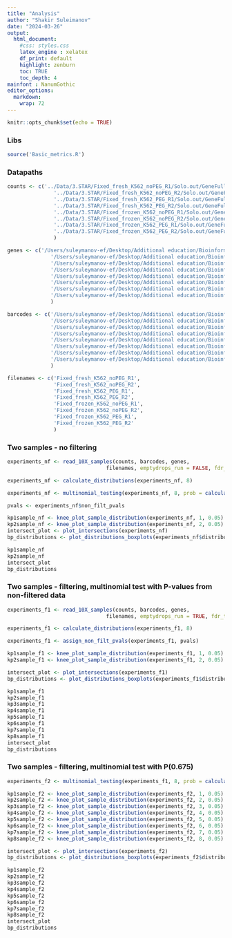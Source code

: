 ```yaml
---
title: "Analysis"
author: "Shakir Suleimanov"
date: "2024-03-26"
output: 
  html_document:
    #css: styles.css
    latex_engine : xelatex
    df_print: default
    highlight: zenburn
    toc: TRUE
    toc_depth: 4
mainfont : NanumGothic    
editor_options: 
  markdown: 
    wrap: 72
---
```


```r
knitr::opts_chunk$set(echo = TRUE)
```

### Libs
```r
source('Basic_metrics.R')
```


### Datapaths
```r
counts <- c('../Data/3.STAR/Fixed_fresh_K562_noPEG_R1/Solo.out/GeneFull/raw/matrix.mtx',
               '../Data/3.STAR/Fixed_fresh_K562_noPEG_R2/Solo.out/GeneFull/raw/matrix.mtx',
               '../Data/3.STAR/Fixed_fresh_K562_PEG_R1/Solo.out/GeneFull/raw/matrix.mtx',
               '../Data/3.STAR/Fixed_fresh_K562_PEG_R2/Solo.out/GeneFull/raw/matrix.mtx',
               '../Data/3.STAR/Fixed_frozen_K562_noPEG_R1/Solo.out/GeneFull/raw/matrix.mtx',
               '../Data/3.STAR/Fixed_frozen_K562_noPEG_R2/Solo.out/GeneFull/raw/matrix.mtx',
               '../Data/3.STAR/Fixed_frozen_K562_PEG_R1/Solo.out/GeneFull/raw/matrix.mtx',
               '../Data/3.STAR/Fixed_frozen_K562_PEG_R2/Solo.out/GeneFull/raw/matrix.mtx'
               )

genes <- c('/Users/suleymanov-ef/Desktop/Additional education/Bioinformatics Institute/Bioinformatics/Projects/Empty_drops/bi-kho2-2024/Data/3.STAR/Fixed_fresh_K562_noPEG_R1/Solo.out/GeneFull/raw/features.tsv',
              '/Users/suleymanov-ef/Desktop/Additional education/Bioinformatics Institute/Bioinformatics/Projects/Empty_drops/bi-kho2-2024/Data/3.STAR/Fixed_fresh_K562_noPEG_R2/Solo.out/GeneFull/raw/features.tsv',
              '/Users/suleymanov-ef/Desktop/Additional education/Bioinformatics Institute/Bioinformatics/Projects/Empty_drops/bi-kho2-2024/Data/3.STAR/Fixed_fresh_K562_PEG_R1/Solo.out/GeneFull/raw/features.tsv',
              '/Users/suleymanov-ef/Desktop/Additional education/Bioinformatics Institute/Bioinformatics/Projects/Empty_drops/bi-kho2-2024/Data/3.STAR/Fixed_fresh_K562_PEG_R2/Solo.out/GeneFull/raw/features.tsv',
              '/Users/suleymanov-ef/Desktop/Additional education/Bioinformatics Institute/Bioinformatics/Projects/Empty_drops/bi-kho2-2024/Data/3.STAR/Fixed_frozen_K562_noPEG_R1/Solo.out/GeneFull/raw/features.tsv',
              '/Users/suleymanov-ef/Desktop/Additional education/Bioinformatics Institute/Bioinformatics/Projects/Empty_drops/bi-kho2-2024/Data/3.STAR/Fixed_frozen_K562_noPEG_R2/Solo.out/GeneFull/raw/features.tsv',
              '/Users/suleymanov-ef/Desktop/Additional education/Bioinformatics Institute/Bioinformatics/Projects/Empty_drops/bi-kho2-2024/Data/3.STAR/Fixed_frozen_K562_PEG_R1/Solo.out/GeneFull/raw/features.tsv',
              '/Users/suleymanov-ef/Desktop/Additional education/Bioinformatics Institute/Bioinformatics/Projects/Empty_drops/bi-kho2-2024/Data/3.STAR/Fixed_frozen_K562_PEG_R2/Solo.out/GeneFull/raw/features.tsv'
              )

barcodes <- c('/Users/suleymanov-ef/Desktop/Additional education/Bioinformatics Institute/Bioinformatics/Projects/Empty_drops/bi-kho2-2024/Data/3.STAR/Fixed_fresh_K562_noPEG_R1/Solo.out/GeneFull/raw/barcodes.tsv',
              '/Users/suleymanov-ef/Desktop/Additional education/Bioinformatics Institute/Bioinformatics/Projects/Empty_drops/bi-kho2-2024/Data/3.STAR/Fixed_fresh_K562_noPEG_R2/Solo.out/GeneFull/raw/barcodes.tsv',
              '/Users/suleymanov-ef/Desktop/Additional education/Bioinformatics Institute/Bioinformatics/Projects/Empty_drops/bi-kho2-2024/Data/3.STAR/Fixed_fresh_K562_PEG_R1/Solo.out/GeneFull/raw/barcodes.tsv',
              '/Users/suleymanov-ef/Desktop/Additional education/Bioinformatics Institute/Bioinformatics/Projects/Empty_drops/bi-kho2-2024/Data/3.STAR/Fixed_fresh_K562_PEG_R2/Solo.out/GeneFull/raw/barcodes.tsv',
              '/Users/suleymanov-ef/Desktop/Additional education/Bioinformatics Institute/Bioinformatics/Projects/Empty_drops/bi-kho2-2024/Data/3.STAR/Fixed_frozen_K562_noPEG_R1/Solo.out/GeneFull/raw/barcodes.tsv',
              '/Users/suleymanov-ef/Desktop/Additional education/Bioinformatics Institute/Bioinformatics/Projects/Empty_drops/bi-kho2-2024/Data/3.STAR/Fixed_frozen_K562_noPEG_R2/Solo.out/GeneFull/raw/barcodes.tsv',
              '/Users/suleymanov-ef/Desktop/Additional education/Bioinformatics Institute/Bioinformatics/Projects/Empty_drops/bi-kho2-2024/Data/3.STAR/Fixed_frozen_K562_PEG_R1/Solo.out/GeneFull/raw/barcodes.tsv',
              '/Users/suleymanov-ef/Desktop/Additional education/Bioinformatics Institute/Bioinformatics/Projects/Empty_drops/bi-kho2-2024/Data/3.STAR/Fixed_frozen_K562_PEG_R2/Solo.out/GeneFull/raw/barcodes.tsv'
              )

filenames <- c('Fixed_fresh_K562_noPEG_R1',
               'Fixed_fresh_K562_noPEG_R2',
               'Fixed_fresh_K562_PEG_R1',
               'Fixed_fresh_K562_PEG_R2',
               'Fixed_frozen_K562_noPEG_R1',
               'Fixed_frozen_K562_noPEG_R2',
               'Fixed_frozen_K562_PEG_R1',
               'Fixed_frozen_K562_PEG_R2'
               )
```

### Two samples - no filtering
```r
experiments_nf <- read_10X_samples(counts, barcodes, genes, 
                                filenames, emptydrops_run = FALSE, fdr_threshold = 0.05)

experiments_nf <- calculate_distributions(experiments_nf, 8)

experiments_nf <- multinomial_testing(experiments_nf, 8, prob = calculate_sum_umi_by_samples(experiments_nf))

pvals <- experiments_nf$non_filt_pvals

kp1sample_nf <- knee_plot_sample_distribution(experiments_nf, 1, 0.05)
kp2sample_nf <- knee_plot_sample_distribution(experiments_nf, 2, 0.05)
intersect_plot <- plot_intersections(experiments_nf)
bp_distributions <- plot_distributions_boxplots(experiments_nf$distributions, 2, 0.05)

kp1sample_nf
kp2sample_nf
intersect_plot
bp_distributions
```

### Two samples - filtering, multinomial test with P-values from non-filtered data
```r
experiments_f1 <- read_10X_samples(counts, barcodes, genes, 
                                filenames, emptydrops_run = TRUE, fdr_threshold = 0.05)

experiments_f1 <- calculate_distributions(experiments_f1, 8)

experiments_f1 <- assign_non_filt_pvals(experiments_f1, pvals)

kp1sample_f1 <- knee_plot_sample_distribution(experiments_f1, 1, 0.05)
kp2sample_f1 <- knee_plot_sample_distribution(experiments_f1, 2, 0.05)

intersect_plot <- plot_intersections(experiments_f1)
bp_distributions <- plot_distributions_boxplots(experiments_f1$distributions, 2, 0.25)

kp1sample_f1
kp2sample_f1
kp3sample_f1
kp4sample_f1
kp5sample_f1
kp6sample_f1
kp7sample_f1
kp8sample_f1
intersect_plot
bp_distributions
```




### Two samples - filtering, multinomial test with P(0.675)
```r
experiments_f2 <- multinomial_testing(experiments_f1, 8, prob = calculate_sum_umi_by_samples(experiments_f1))

kp1sample_f2 <- knee_plot_sample_distribution(experiments_f2, 1, 0.05)
kp2sample_f2 <- knee_plot_sample_distribution(experiments_f2, 2, 0.05)
kp3sample_f2 <- knee_plot_sample_distribution(experiments_f2, 3, 0.05)
kp4sample_f2 <- knee_plot_sample_distribution(experiments_f2, 4, 0.05)
kp5sample_f2 <- knee_plot_sample_distribution(experiments_f2, 5, 0.05)
kp6sample_f2 <- knee_plot_sample_distribution(experiments_f2, 6, 0.05)
kp7sample_f2 <- knee_plot_sample_distribution(experiments_f2, 7, 0.05)
kp8sample_f2 <- knee_plot_sample_distribution(experiments_f2, 8, 0.05)

intersect_plot <- plot_intersections(experiments_f2)
bp_distributions <- plot_distributions_boxplots(experiments_f2$distributions, 8, 0.25)

kp1sample_f2
kp2sample_f2
kp3sample_f2
kp4sample_f2
kp5sample_f2
kp6sample_f2
kp7sample_f2
kp8sample_f2
intersect_plot
bp_distributions
```


